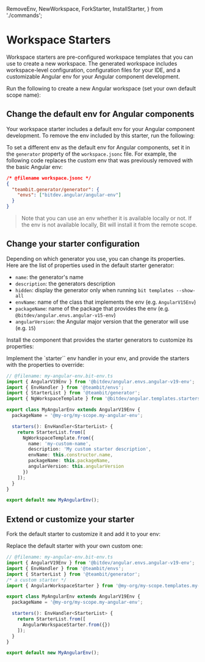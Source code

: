   RemoveEnv,
  NewWorkspace,
  ForkStarter,
  InstallStarter,
} from './commands';

# Workspace Starters

Workspace starters are pre-configured workspace templates that you can use to create a new workspace.
The generated workspace includes workspace-level configuration, configuration files for your IDE,
and a customizable Angular env for your Angular component development.

Run the following to create a new Angular workspace (set your own default scope name):

<NewWorkspace />

## Change the default env for Angular components

Your workspace starter includes a default env for your Angular component development.
To remove the env included by this starter, run the following:

<RemoveEnv />

To set a different env as the default env for Angular components, set it in the `generator` property
of the `workspace.jsonc` file.
For example, the following code replaces the custom env that was previously removed with the basic
Angular env:

```json
/* @filename workspace.jsonc */
{
  "teambit.generator/generator": {
    "envs": ["bitdev.angular/angular-env"]
  }
}
```

> Note that you can use an env whether it is available locally or not. If the env is not available
locally, Bit will install it from the remote scope.

## Change your starter configuration

Depending on which generator you use, you can change its properties. Here are the list of properties
used in the default starter generator:

- `name`: the generator's name
- `description`: the generators description
- `hidden`: display the generator only when running `bit templates --show-all`
- `envName`: name of the class that implements the env (e.g. `AngularV15Env`)
- `packageName`: name of the package that provides the env (e.g. `@bitdev/angular.envs.angular-v15-env`)
- `angularVersion`: the Angular major version that the generator will use (e.g. `15`)

Install the component that provides the starter generators to customize its properties:

<InstallStarter />

Implement the `starter`` env handler in your env, and provide the starters with the properties to override:

```ts
// @filename: my-angular-env.bit-env.ts
import { AngularV19Env } from '@bitdev/angular.envs.angular-v19-env';
import { EnvHandler } from '@teambit/envs';
import { StarterList } from '@teambit/generator';
import { NgWorkspaceTemplate } from '@bitdev/angular.templates.starters';

export class MyAngularEnv extends AngularV19Env {
  packageName = '@my-org/my-scope.my-angular-env';

  starters(): EnvHandler<StarterList> {
    return StarterList.from([
      NgWorkspaceTemplate.from({
        name: 'my-custom-name',
        description: 'My custom starter description',
        envName: this.constructor.name,
        packageName: this.packageName,
        angularVersion: this.angularVersion
      })
    ]);
  }
}

export default new MyAngularEnv();
```

## Extend or customize your starter

Fork the default starter to customize it and add it to your env:

<ForkStarter />

Replace the default starter with your own custom one:

```ts
// @filename: my-angular-env.bit-env.ts
import { AngularV19Env } from '@bitdev/angular.envs.angular-v19-env';
import { EnvHandler } from '@teambit/envs';
import { StarterList } from '@teambit/generator';
/* a custom starter */
import { AngularWorkspaceStarter } from '@my-org/my-scope.templates.my-custom-starter';

export class MyAngularEnv extends AngularV19Env {
  packageName = '@my-org/my-scope.my-angular-env';

  starters(): EnvHandler<StarterList> {
    return StarterList.from([
      AngularWorkspaceStarter.from({})
    ]);
  }
}

export default new MyAngularEnv();
```
